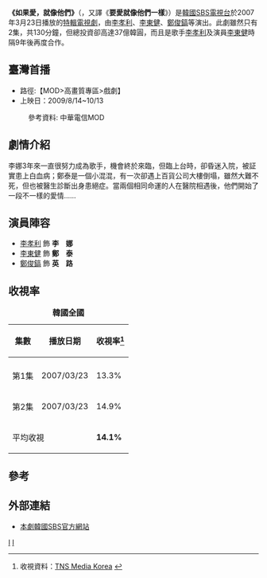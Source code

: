 {{Infobox Television
| show_name            = 如果愛，就像他們
| original_name        = {{lang|ko|사랑한다면 이들처럼}}
| image                = [[File:If_in_Love_Like_Them.jpg|250px]]
| caption              = 
| show_name_2          = 要愛就像他們一樣
| genre                = 
| format               = 
| creator              = 
| developer            = 
| writer               = 
| director             = [[車恩澤|車恩澤]]
| creative_director    = 
| presenter            = 
| starring             = [[李孝利|李孝利]]、[[李東健|李東健]]、[[鄭俊鎬|鄭俊鎬]]
| judges               = 
| voices               = 
| narrated             = 
| theme_music_composer = 
| opentheme            = 
| endtheme             = 
| composer             = 
| country              = {{ROK}}
| language             = [[韓語|韓語]]
| num_seasons          = 
| num_episodes         = 2
| list_episodes        = 
| executive_producer   = 
| producer             = 
| editor               = 
| location             = 
| cinematography       = 
| camera               = 
| runtime              = 130
| company              = 
| distributor          = 
| channel              = [[SBS_(韓國)|SBS]]
| picture_format       = 
| audio_format         = 
| first_run            = {{KOR}}
| first_aired          = 2007年3月23日
| last_aired           = 2007年3月23日
| status               = 
| preceded_by          = 
| followed_by          = 
| related              = 
| website              = http://tv.sbs.co.kr/ifinlove/
| production_website   = 
| 中國大陸名稱 = 
| 台灣名稱 = 
}}

'''《如果愛，就像他們》'''（{{lang-ko|'''사랑한다면 이들처럼'''}}，又譯《'''要愛就像他們一樣'''》）是[[大韓民國|韓國]][[SBS_(韓國)|SBS電視台]]於2007年3月23日播放的[[SBS特輯電視劇|特輯電視劇]]，由[[李孝利|李孝利]]、[[李東健|李東健]]、[[鄭俊鎬|鄭俊鎬]]等演出。此劇雖然只有2集，共130分鐘，但總投資卻高達37億韓圓，而且是歌手[[李孝利|李孝利]]及演員[[李東健|李東健]]時隔9年後再度合作。

== 臺灣首播 ==
*路徑:【MOD>高畫質專區>戲劇】    
*上映日：2009/8/14~10/13

:參考資料: 中華電信MOD
== 劇情介紹 ==
李娜3年來一直很努力成為歌手，機會終於來臨，但臨上台時，卻昏迷入院，被証實患上白血病；鄭泰是一個小混混，有一次卻遇上百貨公司大樓倒塌，雖然大難不死，但也被醫生診斷出身患絕症。當兩個相同命運的人在醫院相遇後，他們開始了一段不一樣的愛情……

== 演員陣容 ==
*[[李孝利|李孝利]] 飾 '''李　娜'''
*[[李東健|李東健]] 飾 '''鄭　泰'''
*[[鄭俊鎬|鄭俊鎬]] 飾 '''英　路'''

== 收視率 ==
{| class="wikitable" style="text-align:center;"
|+'''韓國全國'''
!集數
!播放日期
!收視率<ref>收視資料：[http://www.tnsmk.co.kr TNS Media Korea] {{Wayback|url=http://www.tnsmk.co.kr/ |date=20100125065320 }} {{ko icon}}</ref>
|- align="center"
|-
|第1集
|2007/03/23
|13.3%
|-
|第2集
|2007/03/23
|14.9%
|-
|colspan="2"|平均收視
|'''14.1%'''
|}

== 參考 ==
<references />

== 外部連結 ==
*[https://web.archive.org/web/20100412070319/http://tv.sbs.co.kr/ifinlove/ 本劇韓國SBS官方網站] {{ko icon}}

{{電視節目的變遷
|電視台={{KOR}} [[SBS_(韓國)|SBS]]
|播放檔次=[[SBS特輯電視劇|特輯電視劇]]
|節目名稱=如果愛，就像他們<br />（2007年3月23日）
|上一節目=[[克里曼丁我的愛|克里曼丁我的愛]]<br />（2006年12月25日）
|下一節目={{link-ko|流動著的鴨綠江|압록강은 흐른다}}<br />（2008年11月14日）
}}

{{SBS特輯電視劇}}

[[Category:2007年韓國電視劇集|I]]
[[Category:疾病題材電視劇|I]]